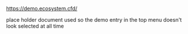 https://demo.ecosystem.cfd/

place holder document used so the demo entry in the top menu doesn't look selected at all time